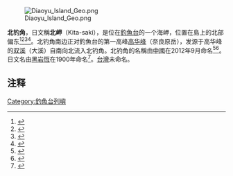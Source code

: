 [[File:Diaoyu_Island_Geo.png|thumb]]

'''北钓角'''，日文稱'''北岬'''（Kita-saki），是位在[[釣魚台|釣魚台]]的一个海岬，位置在島上的北部偏东<ref>{{Cite book|title=中国海洋权益争端的国际法分析|last=冯学智主编|first=|publisher=北京：中国政法大学出版社|year=2013.03|isbn=978-7-5620-4628-8|location=|pages=102-105}}</ref><ref>{{Cite book|title=钓鱼岛|last=疏震娅，张海文著|first=|publisher=北京：五洲传播出版社|year=2014.11|isbn=978-7-5085-2902-8|location=|pages=1-50}}</ref><ref>{{Cite book|title=中国海岛开发与保护 地理学视角|last=张耀光编|first=|publisher=北京：海洋出版社|year=2012.06|isbn=978-7-5027-8291-7|location=|pages=126-128}}</ref><ref>{{Cite book|title=中国钓鱼岛地名册|last=国家海洋局编|first=|publisher=北京：海洋出版社|year=2012.11|isbn=978-7-5027-8442-3|location=|pages=5-8}}</ref>。北钓角南边正对釣魚台的第一高峰[[高华峰|高华峰]]（奈良原岳），发源于高华峰的[[雙溪_(釣魚台)|双溪]]（大溪）自南向北流入北钓角。北钓角的名稱由[[中华人民共和国|中國]]在2012年9月命名<ref>{{Cite book|title=中国海洋发展报告 2013|last=国家海洋局海洋发展战略研究所课题组编著|first=|publisher=北京：海洋出版社|year=2013.05|isbn=978-7-5027-8535-2|location=|pages=316-317}}</ref><ref>{{Cite web |url= http://politics.people.com.cn/n/2012/0921/c1001-19076819.html |title= 海洋局、民政部公布我国钓鱼岛海域部分地理实体标准名称 |date= 2012年9月21日 |publisher= 《[[人民网|人民网]]》 |language= 中文 |accessdate= 2012年9月21日 |quote=  |archive-date= 2012年11月13日 |archive-url= https://web.archive.org/web/20121113053836/http://politics.people.com.cn/n/2012/0921/c1001-19076819.html |dead-url= no }}</ref>。日文名由[[黑岩恆|黑岩恆]]在1900年命名<ref>{{Cite web |url=http://www.tanaka-kunitaka.net/senkaku/chigakuzasshi/# |title=地学雑誌 |access-date=2013-09-26 |archive-url=https://web.archive.org/web/20130927025841/http://www.tanaka-kunitaka.net/senkaku/chigakuzasshi/ |archive-date=2013-09-27 |dead-url=yes }}</ref>。[[台灣|台灣]]未命名。

== 注释 ==
{{Reflist}}
{{钓鱼岛及其附属岛屿}}

[[Category:釣魚台列嶼|Category:釣魚台列嶼]]
{{geo-stub}}